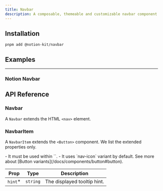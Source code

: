 ```yaml
---
title: Navbar
description: A composable, themeable and customizable navbar component.
---
```


<ComponentPreview name="navbar/notion" hideCode className="p-0 pb-10" />

## Installation

```package-install
pnpm add @notion-kit/navbar
```

## Examples

---

### Notion Navbar

<ComponentPreview name="navbar/notion" className="p-0 pb-10" />

## API Reference

### Navbar

A `Navbar` extends the HTML `<nav>` element.

### NavbarItem

A `NavbarItem` extends the `<Button>` component. We list the extended properties only.

<Callout title="Note">
  - It must be used within `<TooltipProvider>`.
  - It uses `nav-icon` variant by default. See more about [Button variants](/docs/components/button#button).
</Callout>

| Prop     | Type     | Description                 |
| -------- | -------- | --------------------------- |
| `hint`\* | `string` | The displayed tooltip hint. |
